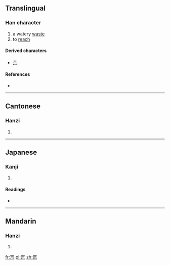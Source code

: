 {{also|㐬}}
==Translingual==

===Han character===
{{Han char|rn=47|rad=巛|as=03|sn=6|four=0021<sub>1</sub>|canj=卜女竹中山 (YVHLU)}}

# a watery [[waste]]
# to [[reach]]

====Derived characters====
* [[荒]]

====References====
* {{Han ref|kx=0324.060|dkj=08679|dj=0624.110|hdz=10283.040|uh=5DDF|ud=24031|bh=C9DA|bd=51674}}

----

==Cantonese==

===Hanzi===
{{yue-hanzi|jyut=|y=fong1}}

# {{defn|Cantonese|sort=巛03}}

----

==Japanese==

===Kanji===
{{ja-kanji|grade=|rs=巛03}}

# {{defn|Japanese|sort=巛03}}

====Readings====
* {{ja-readings|on=[[こう]] (kō)|kun=}}

----

==Mandarin==

===Hanzi===
{{cmn-hanzi|pin=[[huāng]] ([[huang1]])|wg=huang<sup>1</sup>}}

# {{defn|Mandarin|sort=巛03}}

[[fr:巟]]
[[pl:巟]]
[[zh:巟]]
